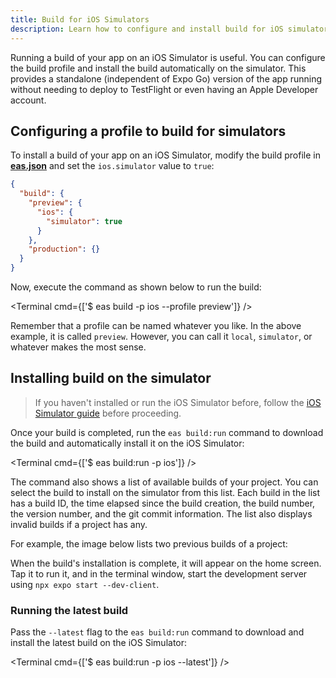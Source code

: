 ```yaml
---
title: Build for iOS Simulators
description: Learn how to configure and install build for iOS simulators when using EAS Build.
---
```



Running a build of your app on an iOS Simulator is useful. You can configure the build profile and install the build automatically on the simulator. This provides a standalone (independent of Expo Go) version of the app running without needing to deploy to TestFlight or even having an Apple Developer account.

## Configuring a profile to build for simulators

To install a build of your app on an iOS Simulator, modify the build profile in [**eas.json**](/build/eas-json/) and set the `ios.simulator` value to `true`:

```json eas.json
{
  "build": {
    "preview": {
      "ios": {
        "simulator": true
      }
    },
    "production": {}
  }
}
```

Now, execute the command as shown below to run the build:

<Terminal cmd={['$ eas build -p ios --profile preview']} />

Remember that a profile can be named whatever you like. In the above example, it is called `preview`. However, you can call it `local`, `simulator`, or whatever makes the most sense.

## Installing build on the simulator

> If you haven't installed or run the iOS Simulator before, follow the [iOS Simulator guide](/workflow/ios-simulator) before proceeding.

Once your build is completed, run the `eas build:run` command to download the build and automatically install it on the iOS Simulator:

<Terminal cmd={['$ eas build:run -p ios']} />

The command also shows a list of available builds of your project. You can select the build to install on the simulator from this list. Each build in the list has a build ID, the time elapsed since the build creation, the build number, the version number, and the git commit information. The list also displays invalid builds if a project has any.

For example, the image below lists two previous builds of a project:

<ImageSpotlight
  alt="Running eas build:run command shows a list of available builds in a project."
  src="/static/images/eas-build/eas-build-run-on-ios.png"
/>

When the build's installation is complete, it will appear on the home screen. Tap it to run it, and in the terminal window, start the development server using `npx expo start --dev-client`.

### Running the latest build

Pass the `--latest` flag to the `eas build:run` command to download and install the latest build on the iOS Simulator:

<Terminal cmd={['$ eas build:run -p ios --latest']} />
